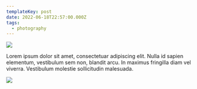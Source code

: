 ```yaml
---
templateKey: post
date: 2022-06-18T22:57:00.000Z
tags:
  - photography
---
```

![](../../static/assets/20220618-IMG_2220.jpg)

Lorem ipsum dolor sit amet, consectetuar adipiscing elit. Nulla id sapien elementum, vestibulum sem non, blandit arcu. In maximus fringilla diam vel viverra. Vestibulum molestie sollicitudin malesuada.

![](../../static/assets/20220618-IMG_2228.jpg)